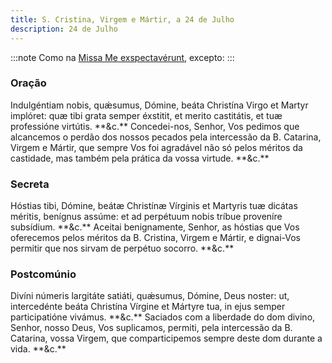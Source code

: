 ```yaml
---
title: S. Cristina, Virgem e Mártir, a 24 de Julho
description: 24 de Julho
---
```


:::note
Como na [Missa Me exspectavérunt](/missal/comum/18virgensmartires2.mdx), excepto:
:::

### Oração

<div class="side-by-side not-content">
  <span class="text-justify">
    Indulgéntiam nobis, quǽsumus, Dómine, beáta Christína Virgo et Martyr
    implóret: quæ tibi grata semper éxstitit, et merito castitátis, et tuæ
    professióne virtútis. **&c.**
  </span>
  <span class="text-justify">
    Concedei-nos, Senhor, Vos pedimos que alcancemos o perdão dos nossos pecados
    pela intercessão da B. Catarina, Virgem e Mártir, que sempre Vos foi
    agradável não só pelos méritos da castidade, mas também pela prática da
    vossa virtude. **&c.**
  </span>
</div>

### Secreta

<div class="side-by-side not-content">
  <span class="text-justify">
    Hóstias tibi, Dómine, beátæ Christínæ Vírginis et Martyris tuæ dicátas
    méritis, benígnus assúme: et ad perpétuum nobis tríbue proveníre subsídium.
    **&c.**
  </span>
  <span class="text-justify">
    Aceitai benignamente, Senhor, as hóstias que Vos oferecemos pelos méritos da
    B. Cristina, Virgem e Mártir, e dignai-Vos permitir que nos sirvam de
    perpétuo socorro. **&c.**
  </span>
</div>

### Postcomúnio

<div class="side-by-side not-content">
  <span class="text-justify">
    Divíni númeris largitáte satiáti, quǽsumus, Dómine, Deus noster: ut,
    intercedénte beáta Christína Vírgine et Mártyre tua, in ejus semper
    participatióne vivámus. **&c.**
  </span>
  <span class="text-justify">
    Saciados com a liberdade do dom divino, Senhor, nosso Deus, Vos suplicamos,
    permiti, pela intercessão da B. Catarina, vossa Virgem, que comparticipemos
    sempre deste dom durante a vida. **&c.**
  </span>
</div>
